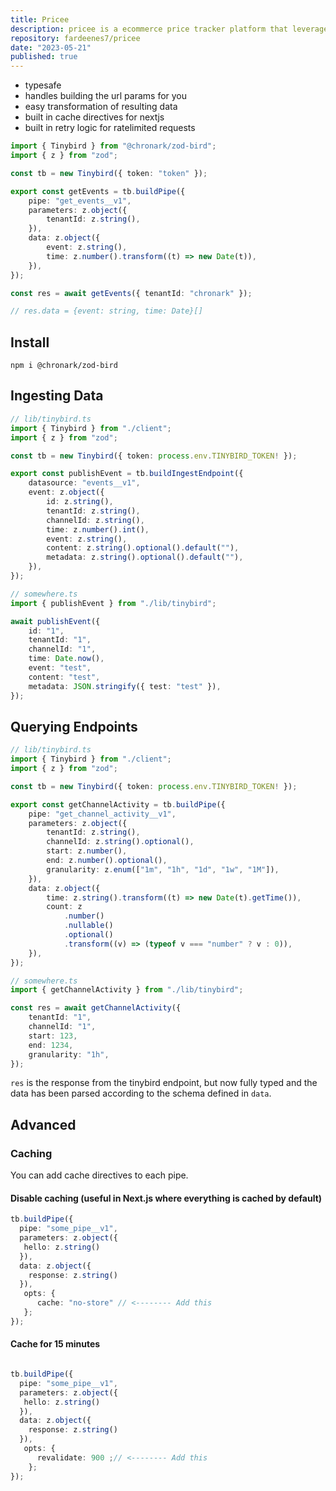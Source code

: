 ```yaml
---
title: Pricee
description: pricee is a ecommerce price tracker platform that leverages bulk web scraping to create a database of price differences of the same products in difference ecommerce platforms.
repository: fardeenes7/pricee
date: "2023-05-21"
published: true
---
```


-   typesafe
-   handles building the url params for you
-   easy transformation of resulting data
-   built in cache directives for nextjs
-   built in retry logic for ratelimited requests

```ts
import { Tinybird } from "@chronark/zod-bird";
import { z } from "zod";

const tb = new Tinybird({ token: "token" });

export const getEvents = tb.buildPipe({
    pipe: "get_events__v1",
    parameters: z.object({
        tenantId: z.string(),
    }),
    data: z.object({
        event: z.string(),
        time: z.number().transform((t) => new Date(t)),
    }),
});

const res = await getEvents({ tenantId: "chronark" });

// res.data = {event: string, time: Date}[]
```

## Install

```
npm i @chronark/zod-bird
```

## Ingesting Data

```ts
// lib/tinybird.ts
import { Tinybird } from "./client";
import { z } from "zod";

const tb = new Tinybird({ token: process.env.TINYBIRD_TOKEN! });

export const publishEvent = tb.buildIngestEndpoint({
    datasource: "events__v1",
    event: z.object({
        id: z.string(),
        tenantId: z.string(),
        channelId: z.string(),
        time: z.number().int(),
        event: z.string(),
        content: z.string().optional().default(""),
        metadata: z.string().optional().default(""),
    }),
});
```

```ts
// somewhere.ts
import { publishEvent } from "./lib/tinybird";

await publishEvent({
    id: "1",
    tenantId: "1",
    channelId: "1",
    time: Date.now(),
    event: "test",
    content: "test",
    metadata: JSON.stringify({ test: "test" }),
});
```

## Querying Endpoints

```ts
// lib/tinybird.ts
import { Tinybird } from "./client";
import { z } from "zod";

const tb = new Tinybird({ token: process.env.TINYBIRD_TOKEN! });

export const getChannelActivity = tb.buildPipe({
    pipe: "get_channel_activity__v1",
    parameters: z.object({
        tenantId: z.string(),
        channelId: z.string().optional(),
        start: z.number(),
        end: z.number().optional(),
        granularity: z.enum(["1m", "1h", "1d", "1w", "1M"]),
    }),
    data: z.object({
        time: z.string().transform((t) => new Date(t).getTime()),
        count: z
            .number()
            .nullable()
            .optional()
            .transform((v) => (typeof v === "number" ? v : 0)),
    }),
});
```

```ts
// somewhere.ts
import { getChannelActivity } from "./lib/tinybird";

const res = await getChannelActivity({
    tenantId: "1",
    channelId: "1",
    start: 123,
    end: 1234,
    granularity: "1h",
});
```

`res` is the response from the tinybird endpoint, but now fully typed and the data has been parsed according to the schema defined in `data`.

## Advanced

### Caching

You can add cache directives to each pipe.

#### Disable caching (useful in Next.js where everything is cached by default)

```ts
tb.buildPipe({
  pipe: "some_pipe__v1",
  parameters: z.object({
   hello: z.string()
  }),
  data: z.object({
    response: z.string()
  }),
   opts: {
      cache: "no-store" // <-------- Add this
   };
});

```

#### Cache for 15 minutes

```ts

tb.buildPipe({
  pipe: "some_pipe__v1",
  parameters: z.object({
   hello: z.string()
  }),
  data: z.object({
    response: z.string()
  }),
   opts: {
      revalidate: 900 ;// <-------- Add this
    };
});
```
